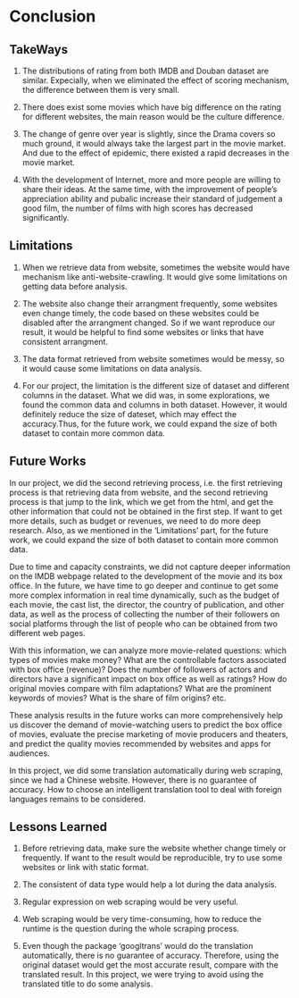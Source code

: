 # Conclusion

## TakeWays

1. The distributions of rating from both IMDB and Douban dataset are similar. Expecially, when we eliminated the effect of scoring mechanism, the difference between them is very small.

2. There does exist some movies which have big difference on the rating for different websites, the main reason would be the culture difference. 

3. The change of genre over year is slightly, since the Drama covers so much ground, it would always take the largest part in  the movie market. And due to the effect of epidemic, there existed a rapid decreases in the movie market.

4. With the development of Internet, more and more people are willing to share their ideas. At the same time, with the improvement of people's appreciation ability and pubalic increase their standard of judgement a good film, the number of films with high scores has decreased significantly.


## Limitations

1. When we retrieve data from website, sometimes the website would have mechanism like anti-website-crawling. It would give some limitations on getting data before analysis.

2. The website also change their arrangment frequently, some websites even change timely, the code based on these websites could be disabled after the arrangment changed. So if we want reproduce our result, it would be helpful to find some websites or links that have consistent arrangment.

3. The data format retrieved from website sometimes would be messy, so it would cause some limitations on data analysis.

4. For our project, the limitation is the different size of dataset and different columns in the dataset. What we did was, in some explorations, we found the common data and columns in both dataset. However, it would definitely reduce the size of dateset, which may effect the accuracy.Thus, for the future work, we could expand the size of both dataset to contain more common data.

## Future Works

In our project, we did the second retrieving process, i.e. the first retrieving process is that retrieving data from website, and the second retrieving process is that jump to the link, which we get from the html, and get the other information that could not be obtained in the first step. If want to get more details, such as budget or revenues, we need to do more deep research. Also, as we mentioned in the 'Limitations' part,  for the future work, we could expand the size of both dataset to contain more common data.

Due to time and capacity constraints, we did not capture deeper information on the IMDB webpage related to the development of the movie and its box office. In the future, we have time to go deeper and continue to get some more complex information in real time dynamically, such as the budget of each movie, the cast list, the director, the country of publication, and other data, as well as the process of collecting the number of their followers on social platforms through the list of people who can be obtained from two different web pages.

With this information, we can analyze more movie-related questions: which types of movies make money? What are the controllable factors associated with box office (revenue)? Does the number of followers of actors and directors have a significant impact on box office as well as ratings? How do original movies compare with film adaptations? What are the prominent keywords of movies? What is the share of film origins? etc.

These analysis results in the future works can more comprehensively help us discover the demand of movie-watching users to predict the box office of movies, evaluate the precise marketing of movie producers and theaters, and predict the quality movies recommended by websites and apps for audiences.

In this project, we did some translation automatically during web scraping, since we had a Chinese website. However, there is no guarantee of accuracy. How to choose an intelligent translation tool to deal with foreign languages remains to be considered.

## Lessons Learned

1. Before retrieving data, make sure the website whether change timely or frequently. If want to the result would be reproducible, try to use some websites or link with static format.

2. The consistent of data type would help a lot during the data analysis.

3. Regular expression on web scraping would be very useful.

4. Web scraping would be very time-consuming, how to reduce the runtime is the question during the whole scraping process.

5. Even though the package 'googltrans' would do the translation automatically, there is no guarantee of accuracy. Therefore, using the original dataset would get the most accurate result, compare with the translated result. In this project, we were trying to avoid using the translated title to do some analysis.
